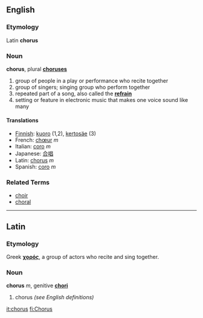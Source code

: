 ==English==
===Etymology===
Latin '''chorus'''
===Noun===
'''chorus''', plural '''[[choruses]]'''

# group of people in a play or performance who recite together
# group of singers; singing group who perform together
# repeated part of a song, also called the '''[[refrain]]'''
# setting or feature in electronic music that makes one voice sound like many

====Translations====
*[[Finnish]]: [[kuoro]] (1,2), [[kertosäe]] (3)
*French: [[chœur]] ''m''
*Italian: [[coro]] ''m''
*Japanese: [[合唱]]
*Latin: [[chorus]] ''m''
*Spanish: [[coro]]  ''m''

===Related Terms===
*[[choir]]
*[[choral]]

----
==Latin==
===Etymology===
Greek '''[[χορός]]''', a group of actors who recite and sing together.
===Noun===
'''chorus''' ''m'', genitive '''[[chori]]'''

# chorus ''(see English definitions)''

[[it:chorus]]
[[fi:Chorus]]